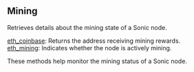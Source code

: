 
<Meta
  title="Sonic mining info| dRPC"
/>

## Mining

Retrieves details about the mining state of a Sonic node.

[eth_coinbase](/sonic-api/mining/eth_coinbase): Returns the address receiving mining rewards. \
[eth_mining](/sonic-api/mining/eth_mining): Indicates whether the node is actively mining.

These methods help monitor the mining status of a Sonic node.


<Space h={16} />
<GetStarted />
